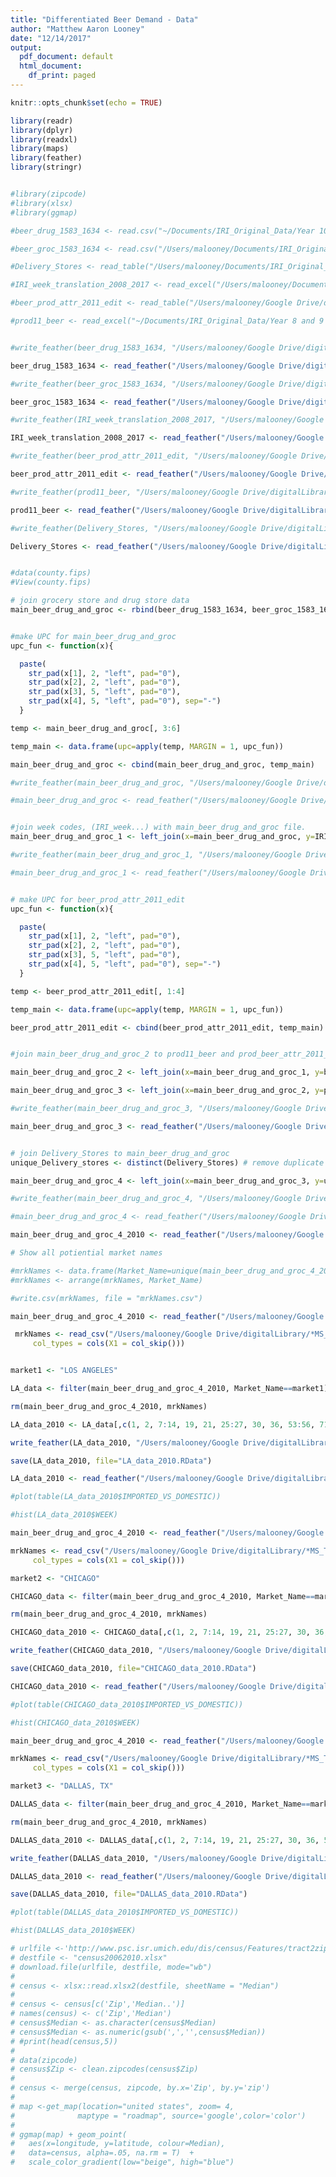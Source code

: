 ```yaml
---
title: "Differentiated Beer Demand - Data"
author: "Matthew Aaron Looney"
date: "12/14/2017"
output:
  pdf_document: default
  html_document:
    df_print: paged
---
```


```r
knitr::opts_chunk$set(echo = TRUE)

library(readr)
library(dplyr)
library(readxl)
library(maps)
library(feather)
library(stringr)


#library(zipcode)
#library(xlsx)
#library(ggmap)

```

```r

#beer_drug_1583_1634 <- read.csv("~/Documents/IRI_Original_Data/Year 10 and 11 DVD/Year10/beer/beer_drug_1583_1634", sep="")

#beer_groc_1583_1634 <- read.csv("/Users/malooney/Documents/IRI_Original_Data/Year 10 and 11 DVD/Year10/beer/beer_groc_1583_1634", sep="")

#Delivery_Stores <- read_table("/Users/malooney/Documents/IRI_Original_Data/Year 10 and 11 DVD/Year10/beer/Delivery_Stores")

#IRI_week_translation_2008_2017 <- read_excel("/Users/malooney/Documents/IRI_Original_Data/Year 10 and 11 DVD/Year10/beer/IRI week translation_2008_2017.xls", col_types = c("numeric", "date", "date", "skip", "skip", "skip"))

#beer_prod_attr_2011_edit <- read_table("/Users/malooney/Google Drive/digitalLibrary/*MS_Thesis/MS_Thesis/data/beer_prod_attr_2011_edit")

#prod11_beer <- read_excel("~/Documents/IRI_Original_Data/Year 8 and 9 DVD/parsed stub files 2008-2011/prod11_beer.xlsx")


#write_feather(beer_drug_1583_1634, "/Users/malooney/Google Drive/digitalLibrary/*MS_Thesis/MS_Thesis/data/beer_drug_1583_1634_feather")

beer_drug_1583_1634 <- read_feather("/Users/malooney/Google Drive/digitalLibrary/*MS_Thesis/MS_Thesis/data/beer_drug_1583_1634_feather")

#write_feather(beer_groc_1583_1634, "/Users/malooney/Google Drive/digitalLibrary/*MS_Thesis/MS_Thesis/data/beer_groc_1583_1634_feather")

beer_groc_1583_1634 <- read_feather("/Users/malooney/Google Drive/digitalLibrary/*MS_Thesis/MS_Thesis/data/beer_groc_1583_1634_feather")

#write_feather(IRI_week_translation_2008_2017, "/Users/malooney/Google Drive/digitalLibrary/*MS_Thesis/MS_Thesis/data/IRI_week_translation_2008_2017_feather")

IRI_week_translation_2008_2017 <- read_feather("/Users/malooney/Google Drive/digitalLibrary/*MS_Thesis/MS_Thesis/data/IRI_week_translation_2008_2017_feather")

#write_feather(beer_prod_attr_2011_edit, "/Users/malooney/Google Drive/digitalLibrary/*MS_Thesis/MS_Thesis/data/beer_prod_attr_2011_edit_feather")

beer_prod_attr_2011_edit <- read_feather("/Users/malooney/Google Drive/digitalLibrary/*MS_Thesis/MS_Thesis/data/beer_prod_attr_2011_edit_feather")

#write_feather(prod11_beer, "/Users/malooney/Google Drive/digitalLibrary/*MS_Thesis/MS_Thesis/data/prod11_beer_feather")

prod11_beer <- read_feather("/Users/malooney/Google Drive/digitalLibrary/*MS_Thesis/MS_Thesis/data/prod11_beer_feather")

#write_feather(Delivery_Stores, "/Users/malooney/Google Drive/digitalLibrary/*MS_Thesis/MS_Thesis/data/Delivery_Stores_feather")

Delivery_Stores <- read_feather("/Users/malooney/Google Drive/digitalLibrary/*MS_Thesis/MS_Thesis/data/Delivery_Stores_feather")


#data(county.fips)
#View(county.fips)

```

```r

# join grocery store and drug store data
main_beer_drug_and_groc <- rbind(beer_drug_1583_1634, beer_groc_1583_1634)


#make UPC for main_beer_drug_and_groc
upc_fun <- function(x){

  paste(
    str_pad(x[1], 2, "left", pad="0"),
    str_pad(x[2], 2, "left", pad="0"),
    str_pad(x[3], 5, "left", pad="0"),
    str_pad(x[4], 5, "left", pad="0"), sep="-")
  }

temp <- main_beer_drug_and_groc[, 3:6]

temp_main <- data.frame(upc=apply(temp, MARGIN = 1, upc_fun))

main_beer_drug_and_groc <- cbind(main_beer_drug_and_groc, temp_main)

#write_feather(main_beer_drug_and_groc, "/Users/malooney/Google Drive/digitalLibrary/*MS_Thesis/MS_Thesis/data/main_beer_drug_and_groc_feather")

#main_beer_drug_and_groc <- read_feather("/Users/malooney/Google Drive/digitalLibrary/*MS_Thesis/MS_Thesis/data/main_beer_drug_and_groc_feather")


#join week codes, (IRI_week...) with main_beer_drug_and_groc file.
main_beer_drug_and_groc_1 <- left_join(x=main_beer_drug_and_groc, y=IRI_week_translation_2008_2017, by=c("WEEK" = "IRI Week"))

#write_feather(main_beer_drug_and_groc_1, "/Users/malooney/Google Drive/digitalLibrary/*MS_Thesis/MS_Thesis/data/main_beer_drug_and_groc_1_feather")

#main_beer_drug_and_groc_1 <- read_feather("/Users/malooney/Google Drive/digitalLibrary/*MS_Thesis/MS_Thesis/data/main_beer_drug_and_groc_1_feather")


# make UPC for beer_prod_attr_2011_edit
upc_fun <- function(x){

  paste(
    str_pad(x[1], 2, "left", pad="0"),
    str_pad(x[2], 2, "left", pad="0"),
    str_pad(x[3], 5, "left", pad="0"),
    str_pad(x[4], 5, "left", pad="0"), sep="-")
  }

temp <- beer_prod_attr_2011_edit[, 1:4]

temp_main <- data.frame(upc=apply(temp, MARGIN = 1, upc_fun))

beer_prod_attr_2011_edit <- cbind(beer_prod_attr_2011_edit, temp_main)


#join main_beer_drug_and_groc_2 to prod11_beer and prod_beer_attr_2011_edit

main_beer_drug_and_groc_2 <- left_join(x=main_beer_drug_and_groc_1, y=beer_prod_attr_2011_edit, by=c("upc" = "upc"))

main_beer_drug_and_groc_3 <- left_join(x=main_beer_drug_and_groc_2, y=prod11_beer, by=c("upc" = "UPC"))

#write_feather(main_beer_drug_and_groc_3, "/Users/malooney/Google Drive/digitalLibrary/*MS_Thesis/MS_Thesis/data/main_beer_drug_and_groc_3_feather")

main_beer_drug_and_groc_3 <- read_feather("/Users/malooney/Google Drive/digitalLibrary/*MS_Thesis/MS_Thesis/data/main_beer_drug_and_groc_3_feather")


# join Delivery_Stores to main_beer_drug_and_groc
unique_Delivery_stores <- distinct(Delivery_Stores) # remove duplicate IRI_Key numbers

main_beer_drug_and_groc_4 <- left_join(x=main_beer_drug_and_groc_3, y=unique_Delivery_stores, by="IRI_KEY")

#write_feather(main_beer_drug_and_groc_4, "/Users/malooney/Google Drive/digitalLibrary/*MS_Thesis/MS_Thesis/data/main_beer_drug_and_groc_4_feather")

#main_beer_drug_and_groc_4 <- read_feather("/Users/malooney/Google Drive/digitalLibrary/*MS_Thesis/MS_Thesis/data/main_beer_drug_and_groc_4_feather")

main_beer_drug_and_groc_4_2010 <- read_feather("/Users/malooney/Google Drive/digitalLibrary/*MS_Thesis/MS_Thesis/data/main_beer_drug_and_groc_4_feather")

# Show all potiential market names

#mrkNames <- data.frame(Market_Name=unique(main_beer_drug_and_groc_4_2010$Market_Name))
#mrkNames <- arrange(mrkNames, Market_Name)

#write.csv(mrkNames, file = "mrkNames.csv")

```

```r

main_beer_drug_and_groc_4_2010 <- read_feather("/Users/malooney/Google Drive/digitalLibrary/*MS_Thesis/MS_Thesis/data/main_beer_drug_and_groc_4_feather")

 mrkNames <- read_csv("/Users/malooney/Google Drive/digitalLibrary/*MS_Thesis/MS_Thesis/scripts_and_functions/mrkNames.csv", 
     col_types = cols(X1 = col_skip()))


market1 <- "LOS ANGELES"

LA_data <- filter(main_beer_drug_and_groc_4_2010, Market_Name==market1)

rm(main_beer_drug_and_groc_4_2010, mrkNames)

LA_data_2010 <- LA_data[,c(1, 2, 7:14, 19, 21, 25:27, 30, 36, 53:56, 71:76)]

write_feather(LA_data_2010, "/Users/malooney/Google Drive/digitalLibrary/*MS_Thesis/MS_Thesis/data/LA_data_2010_feather")

save(LA_data_2010, file="LA_data_2010.RData")

LA_data_2010 <- read_feather("/Users/malooney/Google Drive/digitalLibrary/*MS_Thesis/MS_Thesis/data/LA_data_2010_feather")

#plot(table(LA_data_2010$IMPORTED_VS_DOMESTIC))

#hist(LA_data_2010$WEEK)
```

```r

main_beer_drug_and_groc_4_2010 <- read_feather("/Users/malooney/Google Drive/digitalLibrary/*MS_Thesis/MS_Thesis/data/main_beer_drug_and_groc_4_feather")

mrkNames <- read_csv("/Users/malooney/Google Drive/digitalLibrary/*MS_Thesis/MS_Thesis/scripts_and_functions/mrkNames.csv", 
     col_types = cols(X1 = col_skip()))

market2 <- "CHICAGO"

CHICAGO_data <- filter(main_beer_drug_and_groc_4_2010, Market_Name==market2)

rm(main_beer_drug_and_groc_4_2010, mrkNames)

CHICAGO_data_2010 <- CHICAGO_data[,c(1, 2, 7:14, 19, 21, 25:27, 30, 36, 53:56, 71:76)]

write_feather(CHICAGO_data_2010, "/Users/malooney/Google Drive/digitalLibrary/*MS_Thesis/MS_Thesis/data/CHICAGO_data_2010_feather")

save(CHICAGO_data_2010, file="CHICAGO_data_2010.RData")

CHICAGO_data_2010 <- read_feather("/Users/malooney/Google Drive/digitalLibrary/*MS_Thesis/MS_Thesis/data/CHICAGO_data_2010_feather")

#plot(table(CHICAGO_data_2010$IMPORTED_VS_DOMESTIC))

#hist(CHICAGO_data_2010$WEEK)


```

```r

main_beer_drug_and_groc_4_2010 <- read_feather("/Users/malooney/Google Drive/digitalLibrary/*MS_Thesis/MS_Thesis/data/main_beer_drug_and_groc_4_feather")

mrkNames <- read_csv("/Users/malooney/Google Drive/digitalLibrary/*MS_Thesis/MS_Thesis/scripts_and_functions/mrkNames.csv", 
     col_types = cols(X1 = col_skip()))

market3 <- "DALLAS, TX"

DALLAS_data <- filter(main_beer_drug_and_groc_4_2010, Market_Name==market3)

rm(main_beer_drug_and_groc_4_2010, mrkNames)

DALLAS_data_2010 <- DALLAS_data[,c(1, 2, 7:14, 19, 21, 25:27, 30, 36, 53:56, 71:76)]

write_feather(DALLAS_data_2010, "/Users/malooney/Google Drive/digitalLibrary/*MS_Thesis/MS_Thesis/data/DALLAS_data_2010_feather")

DALLAS_data_2010 <- read_feather("/Users/malooney/Google Drive/digitalLibrary/*MS_Thesis/MS_Thesis/data/DALLAS_data_2010_feather")

save(DALLAS_data_2010, file="DALLAS_data_2010.RData")

#plot(table(DALLAS_data_2010$IMPORTED_VS_DOMESTIC))

#hist(DALLAS_data_2010$WEEK)


```














```r
   
# urlfile <-'http://www.psc.isr.umich.edu/dis/census/Features/tract2zip/MedianZIP-3.xlsx'
# destfile <- "census20062010.xlsx"
# download.file(urlfile, destfile, mode="wb")
# 
# census <- xlsx::read.xlsx2(destfile, sheetName = "Median")
# 
# census <- census[c('Zip','Median..')]
# names(census) <- c('Zip','Median')
# census$Median <- as.character(census$Median)
# census$Median <- as.numeric(gsub(',','',census$Median))
# #print(head(census,5))
# 
# data(zipcode)
# census$Zip <- clean.zipcodes(census$Zip)
# 
# census <- merge(census, zipcode, by.x='Zip', by.y='zip')
# 
# map <-get_map(location="united states", zoom= 4,
#              maptype = "roadmap", source='google',color='color')
# 
# ggmap(map) + geom_point(
#   aes(x=longitude, y=latitude, colour=Median),
#   data=census, alpha=.05, na.rm = T)  +
#   scale_color_gradient(low="beige", high="blue")
   
```

